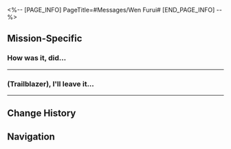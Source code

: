 <%-- [PAGE_INFO]
PageTitle=#Messages/Wen Furui#
[END_PAGE_INFO] --%>
{{Messages Infobox
|id        = 33
|image     = NPC Wen Furui Icon.png
|type      = NPC
|sender    = Wen Furui
|signature = Foxian Champion!!!
|faction   = The Xianzhou Luofu
}}

==Mission-Specific==
===How was it, did...===
{{Messages
|start_condition = 
|text =
:'''Wen Furui:''' How was it, did you manage to find the in-person operative? Have you already sent the package?
:{Choice} Can't find them at all
::'''(Trailblazer):''' The in-person operative is not at the Starwatcher Avenue! Where are they hiding?
:{Choice} Don't rush...
::'''(Trailblazer):''' I know you're in a hurry, but stop rushing. I'm in a hurry too, but I just couldn't find any in-person operatives
:'''Wen Furui:''' You should've told me earlier, I'll ask where the operative is
:'''Wen Furui:''' They sent me a new address. I'll forward it to you so you can get there on time
:{Choice} Gimme your account...
::'''(Trailblazer):''' If I have a user account, I would've asked earlier without all this roundabout way of getting information. Gimme your account!
::'''Wen Furui:''' I can't. I will invite you after the task is done, but not now. Hurry and go now
:{Choice} You should've told me!
::'''(Trailblazer):''' I've been making myself busy for this long, and NOW you tell me this!?
}}
----

===(Trailblazer), I'll leave it...===
{{Messages
|start_condition = 
|text =
:'''Wen Furui:''' (Trailblazer), I'll leave it to you! Don't forget to deliver the gift I place under your care~
:'''Wen Furui:''' I hear that gifts to the Foxian Beauty must have a special identifier code. However, the code is constantly changing, so you'll need to meet someone offline and verify your identity as a fan.
:'''Wen Furui:''' Wait, lemme copy-paste for you
:'''Wen Furui:''' For logistics identifier codes, please approach an in-person operative with the pass phrase, "Acquaintance from the mortal coil, luxurious gifts from beyond!"<br /><br />Any dissemination of the logistics identifier codes between members is strictly prohibited. The Foxian Beauty Chat membership status will be revoked for the involved parties.<br /><br />The Foxian Beauty Chat reserves the right to the final interpretation of this service.
:'''Wen Furui:''' I told you so
:{Choice} This is too suspicious...
::'''(Trailblazer):''' No healthy enterprise would ever use shady practices like this
::'''Wen Furui:''' Do you even know how popular Ms. Daiqing is? Her fans are all over Xianzhou, so the IPC hid her address to protect her. I totally get that
::'''Wen Furui:''' Besides, it's not like we're not allowed to send her gifts. Don't be paranoid
:{Choice} This pass phrase seems familiar...
::'''(Trailblazer):''' "Acquaintance from the mortal coil, luxurious gifts from beyond" ...This pass phrase seems familiar.
::'''Wen Furui:''' Just try it! Once you've spoken it out loud, you've already surpassed your past self!
::'''Wen Furui:''' When I praised Ms. Daiqing in the office area, everyone would stay away from me. You see, they're the ones feeling embarrassed, not me
::{Choice} No, I can't do it...
:::'''(Trailblazer):''' You may have plenty of justification, but I'm the one who has to say it, not you
::{Choice} You're more experienced in embarrassing yourself...
:::'''(Trailblazer):''' You're hopeless
::'''Wen Furui:''' And now, I'm you and you're me. Go on, I'll allow you to call yourself the "Genius Researcher Wen Furui" while in Xianzhou
}}
----

==Change History==
{{Change History|1.0}}

==Navigation==
{{Messages Navbox}}